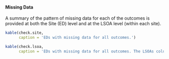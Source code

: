 #### Missing Data   {.tabset .tabset-fade .tabset-pills}

A summary of the pattern of missing data for each of the outcomes is provided at both the Site (ED) level and at the LSOA level (within each site).

```r
kable(check.site,
      caption = 'EDs with missing data for all outcomes.')

```

```r
kable(check.lsoa,
      caption = 'EDs with missing data for all outcomes. The LSOAs column indicates the number of LSOAs within the denoted site with missing data for the stated relative month.')

```
